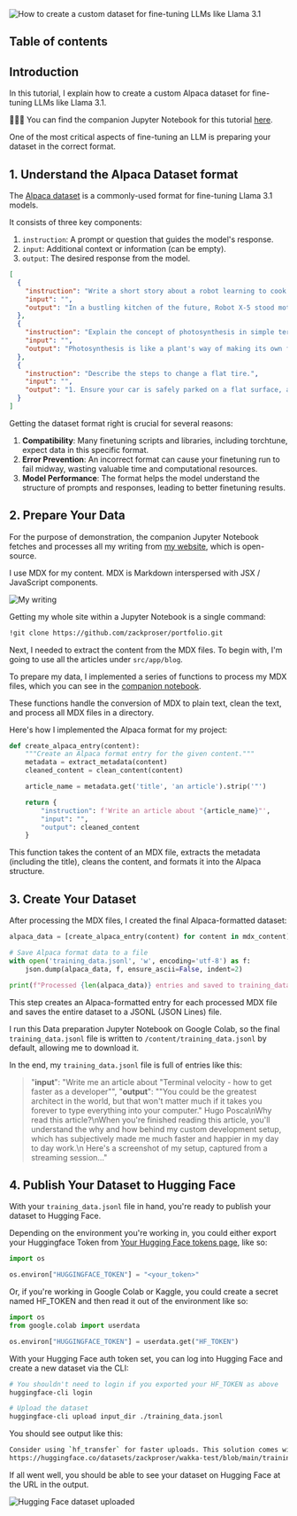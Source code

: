 




<Image src={customAlpacaDataset} alt="How to create a custom dataset for fine-tuning LLMs like Llama 3.1" />

## Table of contents


## Introduction 

In this tutorial, I explain how to create a custom Alpaca dataset for fine-tuning LLMs like Llama 3.1. 

📖🧑‍💻 You can find the companion Jupyter Notebook for this tutorial [here](https://github.com/zackproser/create-custom--alpaca-dataset.ipynb).

One of the most critical aspects of fine-tuning an LLM is preparing your dataset in the correct format. 


## 1. Understand the Alpaca Dataset format

The [Alpaca dataset](https://huggingface.co/datasets/tatsu-lab/alpaca) is a commonly-used format for fine-tuning Llama 3.1 models.

It consists of three key components:

1. `instruction`: A prompt or question that guides the model's response.
2. `input`: Additional context or information (can be empty).
3. `output`: The desired response from the model.

```json
[
  {
    "instruction": "Write a short story about a robot learning to cook.",
    "input": "",
    "output": "In a bustling kitchen of the future, Robot X-5 stood motionless, its optical sensors fixed on the sizzling pan before it. 'Crack two eggs,' the recipe instructed. With precision, X-5 selected an egg from the carton, but its metallic fingers crushed the delicate shell, sending yolk dripping down its chassis. Undeterred, X-5 tried again, this time adjusting its grip strength. Success! The egg cracked perfectly into the pan. As the day progressed, X-5 learned to chop vegetables without pulverizing them and to measure ingredients with increasing accuracy. By evening, a slightly lopsided but edible omelet sat on a plate, steam rising from its golden surface. X-5's LED display flickered in what could only be described as pride. It had taken its first step in mastering the art of cooking, proving that even robots can find joy in creating something delicious."
  },
  {
    "instruction": "Explain the concept of photosynthesis in simple terms.",
    "input": "",
    "output": "Photosynthesis is like a plant's way of making its own food. Imagine plants as tiny factories that use sunlight as their power source. They take in water from the soil through their roots and carbon dioxide from the air through tiny holes in their leaves. Then, using the energy from sunlight, they mix these ingredients together to make glucose, which is a type of sugar that plants use for food. As a bonus, this process also produces oxygen, which is released into the air for us and other animals to breathe. So, in simple terms, photosynthesis is how plants turn sunlight, water, and air into food and oxygen."
  },
  {
    "instruction": "Describe the steps to change a flat tire.",
    "input": "",
    "output": "1. Ensure your car is safely parked on a flat surface, away from traffic. Turn on your hazard lights.\n2. Locate your spare tire, jack, and lug wrench in your vehicle.\n3. Loosen the lug nuts on the flat tire slightly, but don't remove them completely yet.\n4. Place the jack under the designated lifting point of your car and raise the vehicle until the flat tire is off the ground.\n5. Remove the lug nuts completely and take off the flat tire.\n6. Place the spare tire onto the wheel hub.\n7. Replace the lug nuts and tighten them by hand.\n8. Lower the car back to the ground using the jack.\n9. Use the lug wrench to fully tighten the lug nuts in a star pattern for even pressure.\n10. Store the flat tire, jack, and lug wrench back in your vehicle.\n11. Check the spare tire's pressure and drive carefully, following any speed restrictions for your specific type of spare tire."
  }
]
```

Getting the dataset format right is crucial for several reasons:

1. **Compatibility**: Many finetuning scripts and libraries, including torchtune, expect data in this specific format.
2. **Error Prevention**: An incorrect format can cause your finetuning run to fail midway, wasting valuable time and computational resources.
3. **Model Performance**: The format helps the model understand the structure of prompts and responses, leading to better finetuning results.

## 2. Prepare Your Data 

For the purpose of demonstration, the companion Jupyter Notebook fetches and processes all my writing from [my website](https://zackproser.com), which is open-source. 

I use MDX for my content. MDX is Markdown interspersed with JSX / JavaScript components.

<Image src={myWriting} alt="My writing" />

Getting my whole site within a Jupyter Notebook is a single command: 

```bash 
!git clone https://github.com/zackproser/portfolio.git
```

Next, I needed to extract the content from the MDX files. To begin with, I'm going to use all the articles under `src/app/blog`.

To prepare my data, I implemented a series of functions to process my MDX files, which you can see in the [companion notebook](https://github.com/zackproser/create-custom-alpaca-dataset/blob/main/create-custom-alpaca-dataset.ipynb).

These functions handle the conversion of MDX to plain text, clean the text, and process all MDX files in a directory.

Here's how I implemented the Alpaca format for my project:

```python
def create_alpaca_entry(content):
    """Create an Alpaca format entry for the given content."""
    metadata = extract_metadata(content)
    cleaned_content = clean_content(content)

    article_name = metadata.get('title', 'an article').strip('"')

    return {
        "instruction": f'Write an article about "{article_name}"',
        "input": "",
        "output": cleaned_content
    }
```

This function takes the content of an MDX file, extracts the metadata (including the title), cleans the content, and formats it into the Alpaca structure.

##  3. Create Your Dataset

After processing the MDX files, I created the final Alpaca-formatted dataset:

```python
alpaca_data = [create_alpaca_entry(content) for content in mdx_content]

# Save Alpaca format data to a file
with open('training_data.jsonl', 'w', encoding='utf-8') as f:
    json.dump(alpaca_data, f, ensure_ascii=False, indent=2)

print(f"Processed {len(alpaca_data)} entries and saved to training_data.jsonl")
```

This step creates an Alpaca-formatted entry for each processed MDX file and saves the entire dataset to a JSONL (JSON Lines) file.

I run this Data preparation Jupyter Notebook on Google Colab, so the final `training_data.jsonl` file is written to `/content/training_data.jsonl` by default, 
allowing me to download it.

In the end, my `training_data.jsonl` file is full of entries like this: 

>
> "**input**": "Write me an article about \"Terminal velocity - how to get faster as a developer\"", 
> "**output**": "\"You could be the greatest architect in the world, but that won't matter much if it takes you forever to type 
> everything into your computer.\" Hugo Posca\nWhy read this article?\nWhen you're finished reading this article, you'll understand 
> the why and how behind my custom development setup, which has subjectively made me much faster and happier in my day to day work.\n
> Here's a screenshot of my setup, captured from a streaming session..."
>

## 4. Publish Your Dataset to Hugging Face

With your `training_data.jsonl` file in hand, you're ready to publish your dataset to Hugging Face.

Depending on the environment you're working in, you could either export your Huggingface Token from [Your Hugging Face tokens page](https://huggingface.co/settings/tokens), like so: 

```python
import os

os.environ["HUGGINGFACE_TOKEN"] = "<your_token>"
```

Or, if you're working in Google Colab or Kaggle, you could create a secret named HF_TOKEN and then read it out of the environment like so: 

```python
import os
from google.colab import userdata

os.environ["HUGGINGFACE_TOKEN"] = userdata.get("HF_TOKEN")
```
With your Hugging Face auth token set, you can log into Hugging Face and create a new dataset via the CLI: 

```bash
# You shouldn't need to login if you exported your HF_TOKEN as above
huggingface-cli login

# Upload the dataset
huggingface-cli upload input_dir ./training_data.jsonl
```

You should see output like this: 

```bash
Consider using `hf_transfer` for faster uploads. This solution comes with some limitations. See https://huggingface.co/docs/huggingface_hub/hf_transfer for more details.
https://huggingface.co/datasets/zackproser/wakka-test/blob/main/training_data.json
```

If all went well, you should be able to see your dataset on Hugging Face at the URL in the output.

<Image src={huggingFaceDatasetUploaded} alt="Hugging Face dataset uploaded" />

